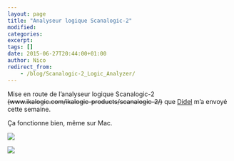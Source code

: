 ```yaml
---
layout: page
title: "Analyseur logique Scanalogic-2"
modified:
categories:
excerpt:
tags: []
date: 2015-06-27T20:44:00+01:00
author: Nico
redirect_from:
    - /blog/Scanalogic-2_Logic_Analyzer/
---
```


Mise en route de l’analyseur logique Scanalogic-2 ~~(www.ikalogic.com/ikalogic-products/scanalogic-2/)~~ que [Didel](https://didel.ch/) m’a envoyé cette semaine.

Ça fonctionne bien, même sur Mac.

![](../../files/2015-06-27-Scanalogic-2_Logic_Analyzer/Scanalogic-2_Logic_Analyzer_001.jpg)

![](../../files/2015-06-27-Scanalogic-2_Logic_Analyzer/Scanalogic-2_Logic_Analyzer_002.jpg)
